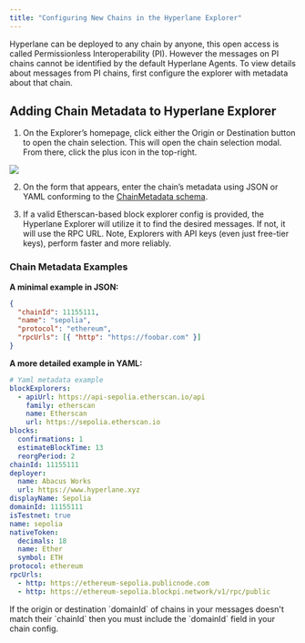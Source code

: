 ```yaml
---
title: "Configuring New Chains in the Hyperlane Explorer"
---
```


Hyperlane can be deployed to any chain by anyone, this open access is called Permissionless Interoperability (PI). However the messages on PI chains cannot be identified by the default Hyperlane Agents. To view details about messages from PI chains, first configure the explorer with metadata about that chain.

## Adding Chain Metadata to Hyperlane Explorer

1. On the Explorer’s homepage, click either the Origin or Destination button to open the chain selection. This will open the chain selection modal. From there, click the plus icon in the top-right.

![](/images/docs/guides/explorer/explorer-add-metadata.png)

2. On the form that appears, enter the chain’s metadata using JSON or YAML conforming to the [ChainMetadata schema](https://github.com/hyperlane-xyz/hyperlane-monorepo/blob/main/typescript/sdk/src/metadata/chainMetadataTypes.ts).

3. If a valid Etherscan-based block explorer config is provided, the Hyperlane Explorer will utilize it to find the desired messages. If not, it will use the RPC URL. Note, Explorers with API keys (even just free-tier keys), perform faster and more reliably.

### Chain Metadata Examples

**A minimal example in JSON:**

```json
{
  "chainId": 11155111,
  "name": "sepolia",
  "protocol": "ethereum",
  "rpcUrls": [{ "http": "https://foobar.com" }]
}
```

**A more detailed example in YAML:**

```yaml
# Yaml metadata example
blockExplorers:
  - apiUrl: https://api-sepolia.etherscan.io/api
    family: etherscan
    name: Etherscan
    url: https://sepolia.etherscan.io
blocks:
  confirmations: 1
  estimateBlockTime: 13
  reorgPeriod: 2
chainId: 11155111
deployer:
  name: Abacus Works
  url: https://www.hyperlane.xyz
displayName: Sepolia
domainId: 11155111
isTestnet: true
name: sepolia
nativeToken:
  decimals: 18
  name: Ether
  symbol: ETH
protocol: ethereum
rpcUrls:
  - http: https://ethereum-sepolia.publicnode.com
  - http: https://ethereum-sepolia.blockpi.network/v1/rpc/public
```

<Note>
  If the origin or destination `domainId` of chains in your messages doesn't
  match their `chainId` then you must include the `domainId` field in your chain
  config.
</Note>
